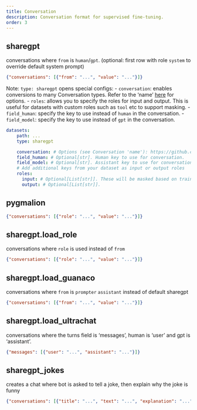 ```yaml
---
title: Conversation
description: Conversation format for supervised fine-tuning.
order: 3
---
```


## sharegpt

conversations where `from` is `human`/`gpt`. (optional: first row with role `system` to override default system prompt)

```.json
{"conversations": [{"from": "...", "value": "..."}]}
```

Note: `type: sharegpt` opens special configs:
- `conversation`: enables conversions to many Conversation types. Refer to the 'name' [here](https://github.com/lm-sys/FastChat/blob/main/fastchat/conversation.py) for options.
- `roles`: allows you to specify the roles for input and output. This is useful for datasets with custom roles such as `tool` etc to support masking.
- `field_human`: specify the key to use instead of `human` in the conversation.
- `field_model`: specify the key to use instead of `gpt` in the conversation.

```yaml
datasets:
    path: ...
    type: sharegpt

    conversation: # Options (see Conversation 'name'): https://github.com/lm-sys/FastChat/blob/main/fastchat/conversation.py
    field_human: # Optional[str]. Human key to use for conversation.
    field_model: # Optional[str]. Assistant key to use for conversation.
    # Add additional keys from your dataset as input or output roles
    roles:
      input: # Optional[List[str]]. These will be masked based on train_on_input
      output: # Optional[List[str]].
```

## pygmalion

```.json
{"conversations": [{"role": "...", "value": "..."}]}
```

## sharegpt.load_role

conversations where `role` is used instead of `from`

```.json
{"conversations": [{"role": "...", "value": "..."}]}
```

## sharegpt.load_guanaco

conversations where `from` is `prompter` `assistant` instead of default sharegpt

```.json
{"conversations": [{"from": "...", "value": "..."}]}
```

## sharegpt.load_ultrachat

conversations where the turns field is 'messages', human is 'user' and gpt is 'assistant'.

```.json
{"messages": [{"user": "...", "assistant": "..."}]}
```

## sharegpt_jokes

creates a chat where bot is asked to tell a joke, then explain why the joke is funny

```.json
{"conversations": [{"title": "...", "text": "...", "explanation": "..."}]}
```
